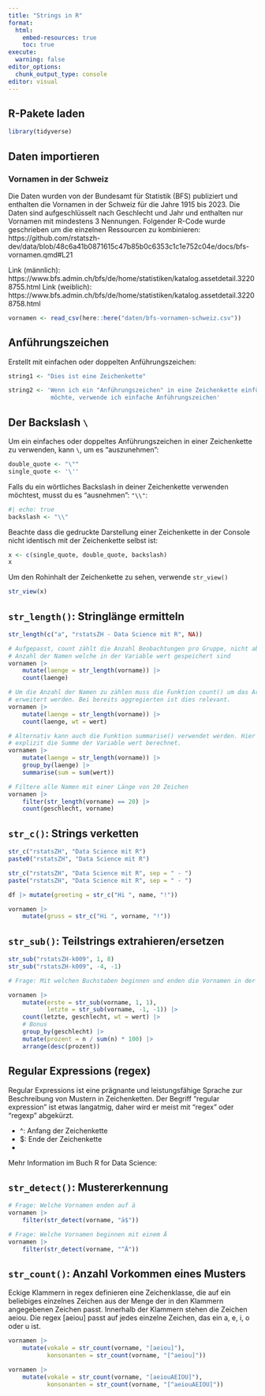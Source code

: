 ```yaml
---
title: "Strings in R"
format:
  html:
    embed-resources: true
    toc: true
execute:
  warning: false
editor_options: 
  chunk_output_type: console
editor: visual
---
```


## R-Pakete laden

```r
library(tidyverse)
```

## Daten importieren

### Vornamen in der Schweiz

Die Daten wurden von der Bundesamt für Statistik (BFS) publiziert und enthalten die Vornamen in der Schweiz für die Jahre 1915 bis 2023. Die Daten sind aufgeschlüsselt nach Geschlecht und Jahr und enthalten nur Vornamen mit mindestens 3 Nennungen. Folgender R-Code wurde geschrieben um die einzelnen Ressourcen zu kombinieren: https://github.com/rstatszh-dev/data/blob/48c6a41b0871615c47b85b0c6353c1c1e752c04e/docs/bfs-vornamen.qmd#L21

Link (männlich): https://www.bfs.admin.ch/bfs/de/home/statistiken/katalog.assetdetail.32208755.html Link (weiblich): https://www.bfs.admin.ch/bfs/de/home/statistiken/katalog.assetdetail.32208758.html

```r
vornamen <- read_csv(here::here("daten/bfs-vornamen-schweiz.csv"))
```

## Anführungszeichen

Erstellt mit einfachen oder doppelten Anführungszeichen:

```r
string1 <- "Dies ist eine Zeichenkette"

string2 <- 'Wenn ich ein "Anführungszeichen" in eine Zeichenkette einfügen 
            möchte, verwende ich einfache Anführungszeichen'
```

## Der Backslash `\`

Um ein einfaches oder doppeltes Anführungszeichen in einer Zeichenkette zu verwenden, kann `\`, um es "auszunehmen":

```r
double_quote <- "\"" 
single_quote <- '\''
```

Falls du ein wörtliches Backslash in deiner Zeichenkette verwenden möchtest, musst du es "ausnehmen": `"\\"`:

```r
#| echo: true
backslash <- "\\"
```

Beachte dass die gedruckte Darstellung einer Zeichenkette in der Console nicht identisch mit der Zeichenkette selbst ist:

```r
x <- c(single_quote, double_quote, backslash)
x
```

Um den Rohinhalt der Zeichenkette zu sehen, verwende `str_view()`

```r
str_view(x)
```

## `str_length()`: Stringlänge ermitteln

```r

str_length(c("a", "rstatsZH - Data Science mit R", NA))

# Aufgepasst, count zählt die Anzahl Beobachtungen pro Gruppe, nicht aber die
# Anzahl der Namen welche in der Variable wert gespeichert sind
vornamen |> 
    mutate(laenge = str_length(vorname)) |> 
    count(laenge) 

# Um die Anzahl der Namen zu zählen muss die Funktion count() um das Argument wt
# erweitert werden. Bei bereits aggregierten ist dies relevant.
vornamen |> 
    mutate(laenge = str_length(vorname)) |> 
    count(laenge, wt = wert)

# Alternativ kann auch die Funktion summarise() verwendet werden. Hier wird 
# explizit die Summe der Variable wert berechnet.
vornamen |> 
    mutate(laenge = str_length(vorname)) |> 
    group_by(laenge) |> 
    summarise(sum = sum(wert)) 

# Filtere alle Namen mit einer Länge von 20 Zeichen
vornamen |> 
    filter(str_length(vorname) == 20) |> 
    count(geschlecht, vorname)
```

## `str_c()`: Strings verketten

```r
str_c("rstatsZH", "Data Science mit R")
paste0("rstatsZH", "Data Science mit R")

str_c("rstatsZH", "Data Science mit R", sep = " - ")
paste("rstatsZH", "Data Science mit R", sep = " - ")

df |> mutate(greeting = str_c("Hi ", name, "!"))

vornamen |> 
    mutate(gruss = str_c("Hi ", vorname, "!")) 

```

## `str_sub()`: Teilstrings extrahieren/ersetzen

```r
str_sub("rstatsZH-k009", 1, 8)
str_sub("rstatsZH-k009", -4, -1)

# Frage: Mit welchen Buchstaben beginnen und enden die Vornamen in der Schweiz?

vornamen |> 
    mutate(erste = str_sub(vorname, 1, 1),
           letzte = str_sub(vorname, -1, -1)) |> 
    count(letzte, geschlecht, wt = wert) |> 
    # Bonus
    group_by(geschlecht) |>
    mutate(prozent = n / sum(n) * 100) |> 
    arrange(desc(prozent))

```

## Regular Expressions (regex)

Regular Expressions ist eine prägnante und leistungsfähige Sprache zur Beschreibung von Mustern in Zeichenketten. Der Begriff "regular expression" ist etwas langatmig, daher wird er meist mit "regex" oder "regexp" abgekürzt.

-   \^: Anfang der Zeichenkette
-   \$: Ende der Zeichenkette
-   

Mehr Information im Buch R for Data Science:

## `str_detect()`: Mustererkennung

```r
# Frage: Welche Vornamen enden auf ä
vornamen |> 
    filter(str_detect(vorname, "ä$"))

# Frage: Welche Vornamen beginnen mit einem Ä
vornamen |> 
    filter(str_detect(vorname, "^Ä"))
```

## `str_count()`: Anzahl Vorkommen eines Musters

Eckige Klammern [ ](Ein%20Zeichen%20aus%20einer%20Menge%20von%20Zeichen) in regex definieren eine Zeichenklasse, die auf ein beliebiges einzelnes Zeichen aus der Menge der in den Klammern angegebenen Zeichen passt. Innerhalb der Klammern stehen die Zeichen aeiou. Die regex \[aeiou\] passt auf jedes einzelne Zeichen, das ein a, e, i, o oder u ist.

```r

vornamen |> 
    mutate(vokale = str_count(vorname, "[aeiou]"),
           konsonanten = str_count(vorname, "[^aeiou]"))

vornamen |> 
    mutate(vokale = str_count(vorname, "[aeiouAEIOU]"),
           konsonanten = str_count(vorname, "[^aeiouAEIOU]"))
```
